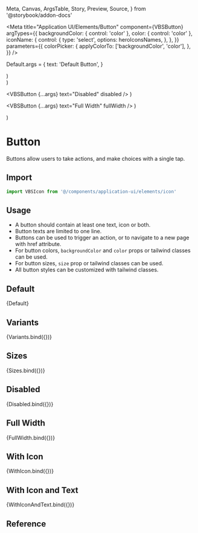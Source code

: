   Meta,
  Canvas,
  ArgsTable,
  Story,
  Preview,
  Source,
} from '@storybook/addon-docs'

<Meta
  title="Application UI/Elements/Button"
  component={VBSButton}
  argTypes={{
    backgroundColor: { control: 'color' },
    color: { control: 'color' },
    iconName: {
      control: {
        type: 'select',
        options: heroIconsNames,
      },
    },
  }}
  parameters={{
    colorPicker: {
      applyColorTo: ['backgroundColor', 'color'],
    },
  }}
/>

Default.args = {
  text: 'Default Button',
}

  <div style={{ display: 'flex', gap: '1rem' }}>
    <VBSButton {...args} text="Default" />
    <VBSButton {...args} text="Outline" variant="outline" />
  </div>
)

  <div style={{ display: 'flex', alignItems: 'end', gap: '1rem' }}>
    <VBSButton {...args} text="XSmall" size="xs" />
    <VBSButton {...args} text="Small" size="sm" />
    <VBSButton {...args} text="Medium" size="md" />
    <VBSButton {...args} text="Large" size="lg" />
    <VBSButton {...args} text="XLarge" size="xl" />
  </div>
)

  <VBSButton {...args} text="Disabled" disabled />
)

  <VBSButton {...args} text="Full Width" fullWidth />
)


  <div style={{ display: 'flex', gap: '1rem' }}>
    <VBSButton {...args} text="With Icon and Text" iconName="cloud" />
    <VBSButton
      {...args}
      text="With Icon and Text"
      iconName="cloud"
      iconPosition="right"
    />
  </div>
)

# Button

Buttons allow users to take actions, and make choices with a single tap.

## Import

```js
import VBSIcon from '@/components/application-ui/elements/icon'
```

## Usage

- A button should contain at least one text, icon or both.
- Button texts are limited to one line.
- Buttons can be used to trigger an action, or to navigate to a new page with href attribute.
- For button colors, `backgroundColor` and `color` props or tailwind classes can be used.
- For button sizes, `size` prop or tailwind classes can be used.
- All button styles can be customized with tailwind classes.

## Default

<Canvas>
  <Story name="Default">{Default}</Story>
</Canvas>

## Variants

<Canvas>
  <Story name="Variants">{Variants.bind({})}</Story>
</Canvas>

## Sizes

<Canvas>
  <Story name="Sizes">{Sizes.bind({})}</Story>
</Canvas>

## Disabled

<Canvas>
  <Story name="Disabled">{Disabled.bind({})}</Story>
</Canvas>

## Full Width

<Canvas>
  <Story name="Full Width">{FullWidth.bind({})}</Story>
</Canvas>

## With Icon

<Canvas>
  <Story name="With Icon">{WithIcon.bind({})}</Story>
</Canvas>

## With Icon and Text

<Canvas>
  <Story name="With Icon and Text">{WithIconAndText.bind({})}</Story>
</Canvas>

## Reference

<ArgsTable of={VBSButton} />
